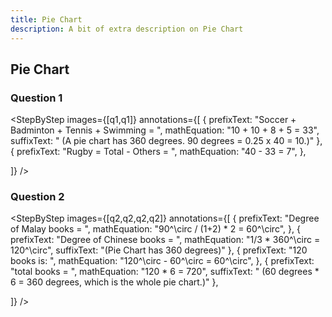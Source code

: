 ```yaml
---
title: Pie Chart
description: A bit of extra description on Pie Chart
---
```




## Pie Chart

### Question 1

<Accordions>
  <Accordion title="Question">
    <QuestionWithImage
      image={q1}
      subquestions={["The pie chart shows the CCAs taken up by a class of 40 students. How many students take up Rugby as a CCA?"]}
    />
  </Accordion>
  <Accordion title="Answer Walkthrough">

<StepByStep
  images={[q1,q1]}
  annotations={[
    {
      prefixText: "Soccer + Badminton + Tennis + Swimming = ",
      mathEquation: "10 + 10 + 8 + 5 = 33",
      suffixText: " (A pie chart has 360 degrees. 90 degrees = 0.25 x 40 = 10.)"
    },
        {
      prefixText: "Rugby = Total - Others = ",
      mathEquation: "40 - 33 = 7",
    },

]}
/>

  </Accordion>
</Accordions>

### Question 2

<Accordions>
  <Accordion title="Question">
    <QuestionWithImage
      image={q2}
      subquestions={[
"The pie chart shows the type of books in a library.",
"The number of Tamil books is 1/2 the number of Malay books and there are 400 more Chinese books than Malay books. How many books are there in the library altogether?"
]}
    />
  </Accordion>
  <Accordion title="Answer Walkthrough">

<StepByStep
  images={[q2,q2,q2,q2]}
  annotations={[
    {
      prefixText: "Degree of Malay books = ",
      mathEquation: "90^\\circ / (1+2) * 2 = 60^\\circ",
    },
        {
      prefixText: "Degree of Chinese books = ",
      mathEquation: "1/3 * 360^\\circ = 120^\\circ",
      suffixText: "(Pie Chart has 360 degrees)"
    },
            {
      prefixText: "120 books is: ",
      mathEquation: "120^\\circ - 60^\\circ = 60^\\circ",
    },
                {
      prefixText: "total books = ",
      mathEquation: "120 * 6 = 720",
      suffixText: " (60 degrees * 6 = 360 degrees, which is the whole pie chart.)"
    },

]}
/>

  </Accordion>
</Accordions>
